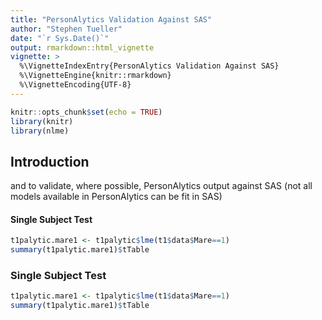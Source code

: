 ---
title: "PersonAlytics Validation Against SAS"
author: "Stephen Tueller"
date: "`r Sys.Date()`"
output: rmarkdown::html_vignette
vignette: >
  %\VignetteIndexEntry{PersonAlytics Validation Against SAS}
  %\VignetteEngine{knitr::rmarkdown}
  %\VignetteEncoding{UTF-8}
---

```{r setup, include=FALSE}
knitr::opts_chunk$set(echo = TRUE)
library(knitr)
library(nlme)
```

## Introduction
and to validate, where possible, PersonAlytics output against SAS (not all models available in PersonAlytics can be fit in SAS)

#### Single Subject Test

```{r, warning=FALSE}
t1palytic.mare1 <- t1palytic$lme(t1$data$Mare==1)
summary(t1palytic.mare1)$tTable
```

### Single Subject Test


```{r, warning=FALSE}
t1palytic.mare1 <- t1palytic$lme(t1$data$Mare==1)
summary(t1palytic.mare1)$tTable
```
